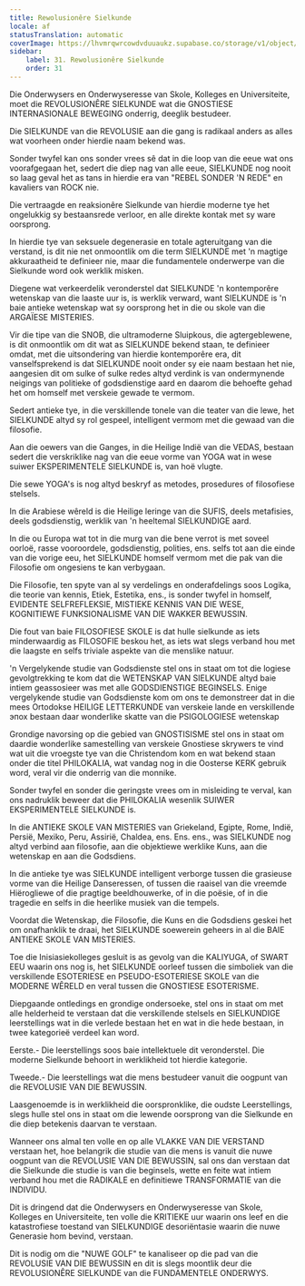```yaml
---
title: Rewolusionêre Sielkunde
locale: af
statusTranslation: automatic
coverImage: https://lhvmrqwrcowdvduuaukz.supabase.co/storage/v1/object/public/strapi-uploads/small_cover-educacion-fundamental.webp-2d51a7828a2b1309555be27f7e2a61a0.webp
sidebar:
    label: 31. Rewolusionêre Sielkunde
    order: 31
---
```

Die Onderwysers en Onderwyseresse van Skole, Kolleges en Universiteite, moet die REVOLUSIONÊRE SIELKUNDE wat die GNOSTIESE INTERNASIONALE BEWEGING onderrig, deeglik bestudeer.

Die SIELKUNDE van die REVOLUSIE aan die gang is radikaal anders as alles wat voorheen onder hierdie naam bekend was.

Sonder twyfel kan ons sonder vrees sê dat in die loop van die eeue wat ons voorafgegaan het, sedert die diep nag van alle eeue, SIELKUNDE nog nooit so laag geval het as tans in hierdie era van "REBEL SONDER 'N REDE" en kavaliers van ROCK nie.

Die vertraagde en reaksionêre Sielkunde van hierdie moderne tye het ongelukkig sy bestaansrede verloor, en alle direkte kontak met sy ware oorsprong.

In hierdie tye van seksuele degenerasie en totale agteruitgang van die verstand, is dit nie net onmoontlik om die term SIELKUNDE met 'n magtige akkuraatheid te definieer nie, maar die fundamentele onderwerpe van die Sielkunde word ook werklik misken.

Diegene wat verkeerdelik veronderstel dat SIELKUNDE 'n kontemporêre wetenskap van die laaste uur is, is werklik verward, want SIELKUNDE is 'n baie antieke wetenskap wat sy oorsprong het in die ou skole van die ARGAÏESE MISTERIES.

Vir die tipe van die SNOB, die ultramoderne Sluipkous, die agtergeblewene, is dit onmoontlik om dit wat as SIELKUNDE bekend staan, te definieer omdat, met die uitsondering van hierdie kontemporêre era, dit vanselfsprekend is dat SIELKUNDE nooit onder sy eie naam bestaan ​​het nie, aangesien dit om sulke of sulke redes altyd verdink is van ondermynende neigings van politieke of godsdienstige aard en daarom die behoefte gehad het om homself met verskeie gewade te vermom.

Sedert antieke tye, in die verskillende tonele van die teater van die lewe, het SIELKUNDE altyd sy rol gespeel, intelligent vermom met die gewaad van die filosofie.

Aan die oewers van die Ganges, in die Heilige Indië van die VEDAS, bestaan ​​sedert die verskriklike nag van die eeue vorme van YOGA wat in wese suiwer EKSPERIMENTELE SIELKUNDE is, van hoë vlugte.

Die sewe YOGA's is nog altyd beskryf as metodes, prosedures of filosofiese stelsels.

In die Arabiese wêreld is die Heilige leringe van die SUFIS, deels metafisies, deels godsdienstig, werklik van 'n heeltemal SIELKUNDIGE aard.

In die ou Europa wat tot in die murg van die bene verrot is met soveel oorloë, rasse vooroordele, godsdienstig, polities, ens. selfs tot aan die einde van die vorige eeu, het SIELKUNDE homself vermom met die pak van die Filosofie om ongesiens te kan verbygaan.

Die Filosofie, ten spyte van al sy verdelings en onderafdelings soos Logika, die teorie van kennis, Etiek, Estetika, ens., is sonder twyfel in homself, EVIDENTE SELFREFLEKSIE, MISTIEKE KENNIS VAN DIE WESE, KOGNITIEWE FUNKSIONALISME VAN DIE WAKKER BEWUSSIN.

Die fout van baie FILOSOFIESE SKOLE is dat hulle sielkunde as iets minderwaardig as FILOSOFIE beskou het, as iets wat slegs verband hou met die laagste en selfs triviale aspekte van die menslike natuur.

'n Vergelykende studie van Godsdienste stel ons in staat om tot die logiese gevolgtrekking te kom dat die WETENSKAP VAN SIELKUNDE altyd baie intiem geassosieer was met alle GODSDIENSTIGE BEGINSELS. Enige vergelykende studie van Godsdienste kom om ons te demonstreer dat in die mees Ortodokse HEILIGE LETTERKUNDE van verskeie lande en verskillende эпох bestaan daar wonderlike skatte van die PSIGOLOGIESE wetenskap

Grondige navorsing op die gebied van GNOSTISISME stel ons in staat om daardie wonderlike samestelling van verskeie Gnostiese skrywers te vind wat uit die vroegste tye van die Christendom kom en wat bekend staan ​​onder die titel PHILOKALIA, wat vandag nog in die Oosterse KERK gebruik word, veral vir die onderrig van die monnike.

Sonder twyfel en sonder die geringste vrees om in misleiding te verval, kan ons nadruklik beweer dat die PHILOKALIA wesenlik SUIWER EKSPERIMENTELE SIELKUNDE is.

In die ANTIEKE SKOLE VAN MISTERIES van Griekeland, Egipte, Rome, Indië, Persië, Mexiko, Peru, Assirië, Chaldea, ens. Ens. ens., was SIELKUNDE nog altyd verbind aan filosofie, aan die objektiewe werklike Kuns, aan die wetenskap en aan die Godsdiens.

In die antieke tye was SIELKUNDE intelligent verborge tussen die grasieuse vorme van die Heilige Danseressen, of tussen die raaisel van die vreemde Hiërogliewe of die pragtige beeldhouwerke, of in die poësie, of in die tragedie en selfs in die heerlike musiek van die tempels.

Voordat die Wetenskap, die Filosofie, die Kuns en die Godsdiens geskei het om onafhanklik te draai, het SIELKUNDE soewerein geheers in al die BAIE ANTIEKE SKOLE VAN MISTERIES.

Toe die Inisiasiekolleges gesluit is as gevolg van die KALIYUGA, of SWART EEU waarin ons nog is, het SIELKUNDE oorleef tussen die simboliek van die verskillende ESOTERIESE en PSEUDO-ESOTERIESE SKOLE van die MODERNE WÊRELD en veral tussen die GNOSTIESE ESOTERISME.

Diepgaande ontledings en grondige ondersoeke, stel ons in staat om met alle helderheid te verstaan ​​dat die verskillende stelsels en SIELKUNDIGE leerstellings wat in die verlede bestaan ​​het en wat in die hede bestaan, in twee kategorieë verdeel kan word.

Eerste.- Die leerstellings soos baie intellektuele dit veronderstel. Die moderne Sielkunde behoort in werklikheid tot hierdie kategorie.

Tweede.- Die leerstellings wat die mens bestudeer vanuit die oogpunt van die REVOLUSIE VAN DIE BEWUSSIN.

Laasgenoemde is in werklikheid die oorspronklike, die oudste Leerstellings, slegs hulle stel ons in staat om die lewende oorsprong van die Sielkunde en die diep betekenis daarvan te verstaan.

Wanneer ons almal ten volle en op alle VLAKKE VAN DIE VERSTAND verstaan ​​het, hoe belangrik die studie van die mens is vanuit die nuwe oogpunt van die REVOLUSIE VAN DIE BEWUSSIN, sal ons dan verstaan ​​dat die Sielkunde die studie is van die beginsels, wette en feite wat intiem verband hou met die RADIKALE en definitiewe TRANSFORMATIE van die INDIVIDU.

Dit is dringend dat die Onderwysers en Onderwyseresse van Skole, Kolleges en Universiteite, ten volle die KRITIEKE uur waarin ons leef en die katastrofiese toestand van SIELKUNDIGE desoriëntasie waarin die nuwe Generasie hom bevind, verstaan.

Dit is nodig om die "NUWE GOLF" te kanaliseer op die pad van die REVOLUSIE VAN DIE BEWUSSIN en dit is slegs moontlik deur die REVOLUSIONÊRE SIELKUNDE van die FUNDAMENTELE ONDERWYS.

